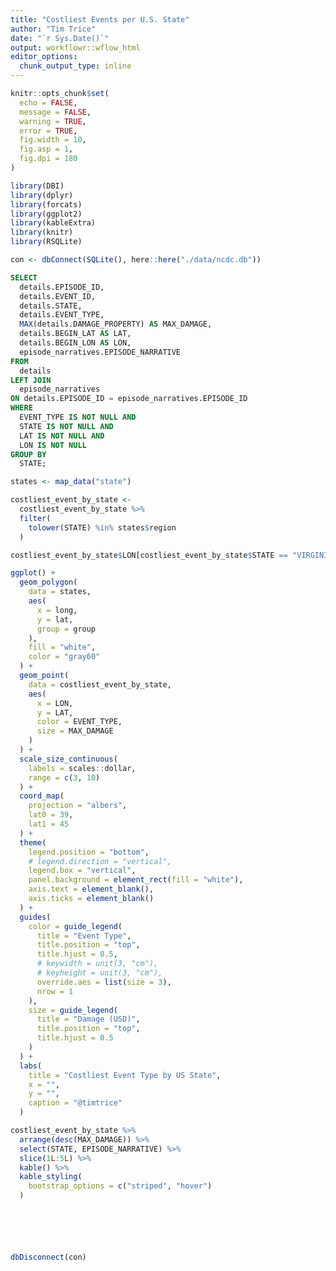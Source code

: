 ```yaml
---
title: "Costliest Events per U.S. State"
author: "Tim Trice"
date: "`r Sys.Date()`"
output: workflowr::wflow_html
editor_options:
  chunk_output_type: inline
---
```


```r
knitr::opts_chunk$set(
  echo = FALSE, 
  message = FALSE, 
  warning = TRUE, 
  error = TRUE, 
  fig.width = 10, 
  fig.asp = 1, 
  fig.dpi = 180
)
```

```r
library(DBI)
library(dplyr)
library(forcats)
library(ggplot2)
library(kableExtra)
library(knitr)
library(RSQLite)
```

```r
con <- dbConnect(SQLite(), here::here("./data/ncdc.db"))
```

```sql
SELECT
  details.EPISODE_ID, 
  details.EVENT_ID, 
  details.STATE, 
  details.EVENT_TYPE, 
  MAX(details.DAMAGE_PROPERTY) AS MAX_DAMAGE, 
  details.BEGIN_LAT AS LAT, 
  details.BEGIN_LON AS LON, 
  episode_narratives.EPISODE_NARRATIVE
FROM
  details
LEFT JOIN 
  episode_narratives
ON details.EPISODE_ID = episode_narratives.EPISODE_ID
WHERE
  EVENT_TYPE IS NOT NULL AND
  STATE IS NOT NULL AND 
  LAT IS NOT NULL AND 
  LON IS NOT NULL
GROUP BY
  STATE;
```

```r
states <- map_data("state")

costliest_event_by_state <- 
  costliest_event_by_state %>% 
  filter(
    tolower(STATE) %in% states$region
  )

costliest_event_by_state$LON[costliest_event_by_state$STATE == "VIRGINIA"] <- -79.51
```

```r
ggplot() + 
  geom_polygon(
    data = states, 
    aes(
      x = long, 
      y = lat, 
      group = group
    ), 
    fill = "white", 
    color = "gray60"
  ) + 
  geom_point(
    data = costliest_event_by_state, 
    aes(
      x = LON, 
      y = LAT, 
      color = EVENT_TYPE, 
      size = MAX_DAMAGE
    )
  ) + 
  scale_size_continuous(
    labels = scales::dollar, 
    range = c(3, 10)
  ) + 
  coord_map(
    projection = "albers", 
    lat0 = 39, 
    lat1 = 45
  ) + 
  theme(
    legend.position = "bottom", 
    # legend.direction = "vertical", 
    legend.box = "vertical", 
    panel.background = element_rect(fill = "white"), 
    axis.text = element_blank(), 
    axis.ticks = element_blank()
  ) + 
  guides(
    color = guide_legend(
      title = "Event Type", 
      title.position = "top", 
      title.hjust = 0.5, 
      # keywidth = unit(3, "cm"), 
      # keyheight = unit(3, "cm"), 
      override.aes = list(size = 3), 
      nrow = 1
    ), 
    size = guide_legend(
      title = "Damage (USD)", 
      title.position = "top", 
      title.hjust = 0.5
    )
  ) + 
  labs(
    title = "Costliest Event Type by US State", 
    x = "", 
    y = "", 
    caption = "@timtrice"
  )
```

```r
costliest_event_by_state %>% 
  arrange(desc(MAX_DAMAGE)) %>% 
  select(STATE, EPISODE_NARRATIVE) %>% 
  slice(1L:5L) %>% 
  kable() %>% 
  kable_styling(
    bootstrap_options = c("striped", "hover")
  )
```

```r
```

```r
```

```r
```

```r
```

```r
```

```r
dbDisconnect(con)
```
